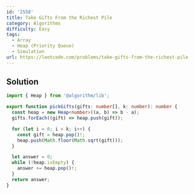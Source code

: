 ```yaml
---
id: '2558'
title: Take Gifts From the Richest Pile
category: Algorithms
difficulty: Easy
tags:
  - Array
  - Heap (Priority Queue)
  - Simulation
url: https://leetcode.com/problems/take-gifts-from-the-richest-pile
---
```


## Solution

```typescript filename="solution.ts" copy
import { Heap } from '@algorithm/lib';

export function pickGifts(gifts: number[], k: number): number {
  const heap = new Heap<number>((a, b) => b - a);
  gifts.forEach((gift) => heap.push(gift));

  for (let i = 0; i < k; i++) {
    const gift = heap.pop()!;
    heap.push(Math.floor(Math.sqrt(gift)));
  }

  let answer = 0;
  while (!heap.isEmpty) {
    answer += heap.pop()!;
  }
  return answer;
}
```

